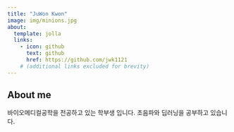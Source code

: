 ```yaml
---
title: "JuWon Kwon"
image: img/minions.jpg
about:
  template: jolla
  links:
    - icon: github
      text: github
      href: https://github.com/jwk1121
    # (additional links excluded for brevity)
---
```


## About me

바이오메디컬공학을 전공하고 있는 학부생 입니다.
초음파와 딥러닝을 공부하고 있습니다.
